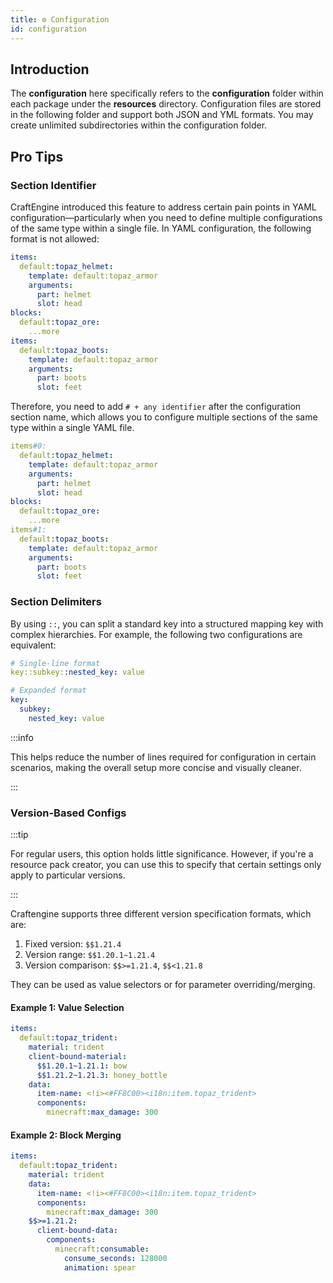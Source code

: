 ```yaml
---
title: ⚙️ Configuration
id: configuration
---
```



## Introduction

The **configuration** here specifically refers to the <Highlight color="#1877F2">**configuration**</Highlight> folder within each package under the <Highlight color="#1877F2">**resources**</Highlight> directory. Configuration files are stored in the following folder and support both JSON and YML formats. You may create unlimited subdirectories within the configuration folder.

## Pro Tips

### Section Identifier

CraftEngine introduced this feature to address certain pain points in YAML configuration—particularly when you need to define multiple configurations of the same type within a single file. In YAML configuration, the following format is not allowed:

```yaml
items:
  default:topaz_helmet:
    template: default:topaz_armor
    arguments:
      part: helmet
      slot: head
blocks:
  default:topaz_ore:
    ...more
items:
  default:topaz_boots:
    template: default:topaz_armor
    arguments:
      part: boots
      slot: feet
```

Therefore, you need to add `# + any identifier` after the configuration section name, which allows you to configure multiple sections of the same type within a single YAML file.

```yaml
items#0:
  default:topaz_helmet:
    template: default:topaz_armor
    arguments:
      part: helmet
      slot: head
blocks:
  default:topaz_ore:
    ...more
items#1:
  default:topaz_boots:
    template: default:topaz_armor
    arguments:
      part: boots
      slot: feet
```

### Section Delimiters

By using `::`, you can split a standard key into a structured mapping key with complex hierarchies. For example, the following two configurations are equivalent:

```yaml
# Single-line format  
key::subkey::nested_key: value  

# Expanded format  
key:  
  subkey:  
    nested_key: value  
```

:::info

This helps reduce the number of lines required for configuration in certain scenarios, making the overall setup more concise and visually cleaner.

:::


### Version-Based Configs

:::tip

For regular users, this option holds little significance. However, if you're a resource pack creator, you can use this to specify that certain settings only apply to particular versions.

:::

Craftengine supports three different version specification formats, which are:

1. Fixed version: `$$1.21.4`
2. Version range: `$$1.20.1~1.21.4`
3. Version comparison: `$$>=1.21.4`, `$$<1.21.8`

They can be used as value selectors or for parameter overriding/merging.

#### **Example 1: Value Selection**

```yaml
items:
  default:topaz_trident:
    material: trident
    client-bound-material:
      $$1.20.1~1.21.1: bow
      $$1.21.2~1.21.3: honey_bottle
    data:
      item-name: <!i><#FF8C00><i18n:item.topaz_trident>
      components:
        minecraft:max_damage: 300
```

#### **Example 2: Block Merging**

```yaml
items:
  default:topaz_trident:
    material: trident
    data:
      item-name: <!i><#FF8C00><i18n:item.topaz_trident>
      components:
        minecraft:max_damage: 300
    $$>=1.21.2:
      client-bound-data:
        components:
          minecraft:consumable:
            consume_seconds: 128000
            animation: spear
```